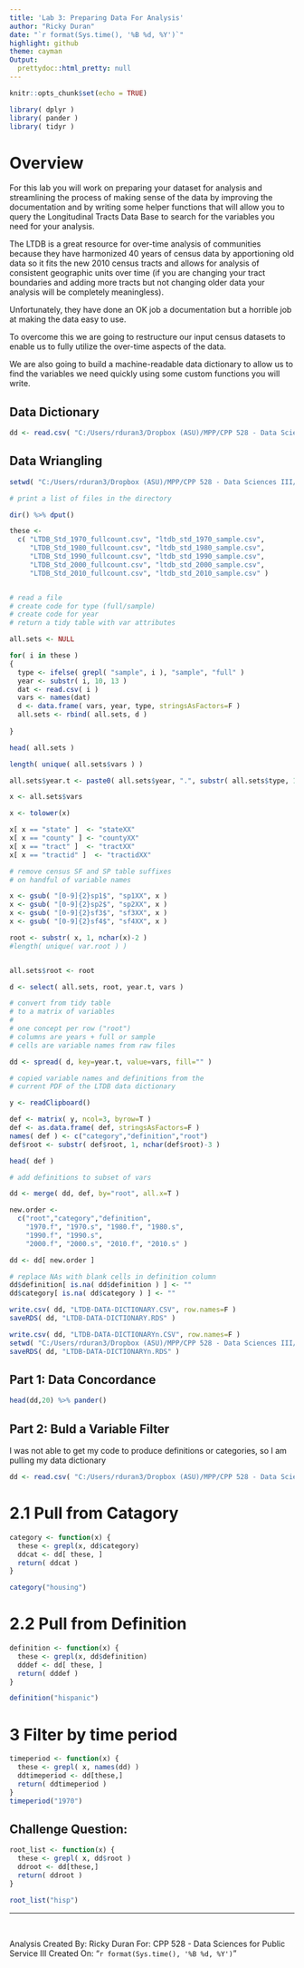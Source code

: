 ```yaml
---
title: 'Lab 3: Preparing Data For Analysis'
author: "Ricky Duran"
date: "`r format(Sys.time(), '%B %d, %Y')`"
highlight: github
theme: cayman
Output:
  prettydoc::html_pretty: null
---
```


```r
knitr::opts_chunk$set(echo = TRUE)

library( dplyr )
library( pander )
library( tidyr )

```

# Overview

For this lab you will work on preparing your dataset for analysis and streamlining the process of making sense of the data by improving the documentation and by writing some helper functions that will allow you to query the Longitudinal Tracts Data Base to search for the variables you need for your analysis.

The LTDB is a great resource for over-time analysis of communities because they have harmonized 40 years of census data by apportioning old data so it fits the new 2010 census tracts and allows for analysis of consistent geographic units over time (if you are changing your tract boundaries and adding more tracts but not changing older data your analysis will be completely meaningless).

Unfortunately, they have done an OK job a documentation but a horrible job at making the data easy to use.

To overcome this we are going to restructure our input census datasets to enable us to fully utilize the over-time aspects of the data.

We are also going to build a machine-readable data dictionary to allow us to find the variables we need quickly using some custom functions you will write.

## Data Dictionary

```r
dd <- read.csv( "C:/Users/rduran3/Dropbox (ASU)/MPP/CPP 528 - Data Sciences III/group1project/cpp-528-spr-2020-group-01/data/raw/LTDB-DATA-DICTIONARY.CSV", stringsAsFactors=F )
```

## Data Wriangling

```r

setwd( "C:/Users/rduran3/Dropbox (ASU)/MPP/CPP 528 - Data Sciences III/group1project/cpp-528-spr-2020-group-01/data/raw" )

# print a list of files in the directory

dir() %>% dput()

these <-
  c( "LTDB_Std_1970_fullcount.csv", "ltdb_std_1970_sample.csv", 
     "LTDB_Std_1980_fullcount.csv", "ltdb_std_1980_sample.csv", 
     "LTDB_Std_1990_fullcount.csv", "ltdb_std_1990_sample.csv", 
     "LTDB_Std_2000_fullcount.csv", "ltdb_std_2000_sample.csv", 
     "LTDB_Std_2010_fullcount.csv", "ltdb_std_2010_sample.csv" )


# read a file
# create code for type (full/sample)
# create code for year
# return a tidy table with var attributes

all.sets <- NULL

for( i in these )
{
  type <- ifelse( grepl( "sample", i ), "sample", "full" )
  year <- substr( i, 10, 13 )
  dat <- read.csv( i )
  vars <- names(dat) 
  d <- data.frame( vars, year, type, stringsAsFactors=F )
  all.sets <- rbind( all.sets, d )
  
}

head( all.sets )
```

```r
length( unique( all.sets$vars ) )

all.sets$year.t <- paste0( all.sets$year, ".", substr( all.sets$type, 1, 1 ) )

x <- all.sets$vars

x <- tolower(x)

x[ x == "state" ]  <- "stateXX"
x[ x == "county" ] <- "countyXX"
x[ x == "tract" ]  <- "tractXX"
x[ x == "tractid" ]  <- "tractidXX"

# remove census SF and SP table suffixes
# on handful of variable names 

x <- gsub( "[0-9]{2}sp1$", "sp1XX", x )
x <- gsub( "[0-9]{2}sp2$", "sp2XX", x )
x <- gsub( "[0-9]{2}sf3$", "sf3XX", x )
x <- gsub( "[0-9]{2}sf4$", "sf4XX", x )

root <- substr( x, 1, nchar(x)-2 ) 
#length( unique( var.root ) )


all.sets$root <- root 

d <- select( all.sets, root, year.t, vars )

# convert from tidy table
# to a matrix of variables
#
# one concept per row ("root")
# columns are years + full or sample
# cells are variable names from raw files

dd <- spread( d, key=year.t, value=vars, fill="" )

# copied variable names and definitions from the 
# current PDF of the LTDB data dictionary

y <- readClipboard()  

def <- matrix( y, ncol=3, byrow=T )
def <- as.data.frame( def, stringsAsFactors=F )
names( def ) <- c("category","definition","root")
def$root <- substr( def$root, 1, nchar(def$root)-3 ) 

head( def )

# add definitions to subset of vars

dd <- merge( dd, def, by="root", all.x=T )

new.order <- 
  c("root","category","definition", 
    "1970.f", "1970.s", "1980.f", "1980.s", 
    "1990.f", "1990.s", 
    "2000.f", "2000.s", "2010.f", "2010.s" )

dd <- dd[ new.order ]

# replace NAs with blank cells in definition column 
dd$definition[ is.na( dd$definition ) ] <- ""
dd$category[ is.na( dd$category ) ] <- ""

write.csv( dd, "LTDB-DATA-DICTIONARY.CSV", row.names=F )
saveRDS( dd, "LTDB-DATA-DICTIONARY.RDS" )

write.csv( dd, "LTDB-DATA-DICTIONARYn.CSV", row.names=F )
setwd( "C:/Users/rduran3/Dropbox (ASU)/MPP/CPP 528 - Data Sciences III/group1project/cpp-528-spr-2020-group-01/data/rodeo" )
saveRDS( dd, "LTDB-DATA-DICTIONARYn.RDS" )
```



## Part 1: Data Concordance 

```r
head(dd,20) %>% pander()
```

## Part 2: Buld a Variable Filter

I was not able to get my code to produce definitions or categories, so I am pulling my data dictionary

```r
dd <- read.csv( "C:/Users/rduran3/Dropbox (ASU)/MPP/CPP 528 - Data Sciences III/group1project/cpp-528-spr-2020-group-01/data/raw/LTDB-DATA-DICTIONARY.CSV", stringsAsFactors=F )
```

# 2.1 Pull from Catagory

```r
category <- function(x) {
  these <- grepl(x, dd$category)
  ddcat <- dd[ these, ]
  return( ddcat )
}

category("housing")
```

# 2.2 Pull from Definition

```r
definition <- function(x) {
  these <- grepl(x, dd$definition)
  dddef <- dd[ these, ]
  return( dddef )
}

definition("hispanic")
```

# 3 Filter by time period

```r
timeperiod <- function(x) {
  these <- grepl( x, names(dd) )
  ddtimeperiod <- dd[these,]
  return( ddtimeperiod )
}
timeperiod("1970")
```

## Challenge Question:

```r
root_list <- function(x) {
  these <- grepl( x, dd$root )
  ddroot <- dd[these,]
  return( ddroot )
}

root_list("hisp")
```

-------
<br>

Analysis Created By: Ricky Duran
For: CPP 528 - Data Sciences for Public Service III
Created On: "`r format(Sys.time(), '%B %d, %Y')`"

<br>
